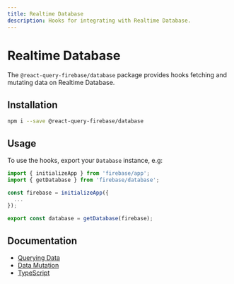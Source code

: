 ```yaml
---
title: Realtime Database
description: Hooks for integrating with Realtime Database.
---
```


# Realtime Database

The `@react-query-firebase/database` package provides hooks fetching and mutating data on Realtime Database.

## Installation

```bash
npm i --save @react-query-firebase/database
```

## Usage

To use the hooks, export your `Database` instance, e.g:

```js
import { initializeApp } from 'firebase/app';
import { getDatabase } from 'firebase/database';

const firebase = initializeApp({
  ...
});

export const database = getDatabase(firebase);
```

## Documentation

- [Querying Data](/database/querying)
- [Data Mutation](/database/data-mutation)
- [TypeScript](/database/typescript)
